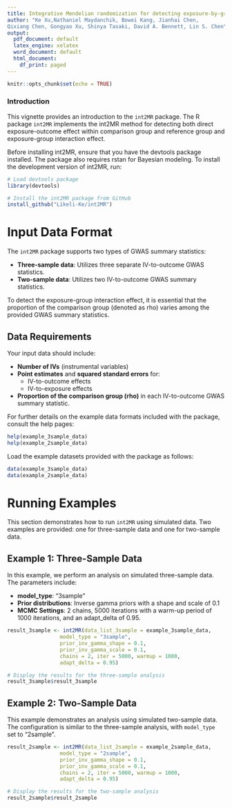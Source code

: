 ```yaml
---
title: Integrative Mendelian randomization for detecting exposure-by-group interactions using group-specific and combined summary statistics
author: "Ke Xu,Nathaniel Maydanchik, Bowei Kang, Jianhai Chen,
Qixiang Chen, Gongyao Xu, Shinya Tasaki, David A. Bennett, Lin S. Chen"
output:
  pdf_document: default
  latex_engine: xelatex
  word_document: default
  html_document:
    df_print: paged
---
```

```r
knitr::opts_chunk$set(echo = TRUE)
```

### Introduction
This vignette provides an introduction to the `int2MR` package. The R package `int2MR` implements the int2MR method for detecting both direct exposure-outcome effect within comparison group and reference group and exposure-group interaction effect.

Before installing int2MR, ensure that you have the devtools package installed. The package also requires rstan for Bayesian modeling. To install the development version of int2MR, run:
```r
# Load devtools package
library(devtools)

# Install the int2MR package from GitHub
install_github("Likeli-Ke/int2MR")
```

# Input Data Format

The `int2MR` package supports two types of GWAS summary statistics:

- **Three-sample data**: Utilizes three separate IV-to-outcome GWAS statistics.
- **Two-sample data**: Utilizes two IV-to-outcome GWAS summary statistics.

To detect the exposure-group interaction effect, it is essential that the proportion of the comparison group (denoted as rho) varies among the provided GWAS summary statistics.

## Data Requirements

Your input data should include:

- **Number of IVs** (instrumental variables)
- **Point estimates** and **squared standard errors** for:
  - IV-to-outcome effects
  - IV-to-exposure effects
- **Proportion of the comparison group (rho)** in each IV-to-outcome GWAS summary statistic.

For further details on the example data formats included with the package, consult the help pages:
```r
help(example_3sample_data)
help(example_2sample_data)
```

Load the example datasets provided with the package as follows:
```r
data(example_3sample_data)
data(example_2sample_data)
```

# Running Examples

This section demonstrates how to run `int2MR` using simulated data. Two examples are provided: one for three-sample data and one for two-sample data.

## Example 1: Three-Sample Data

In this example, we perform an analysis on simulated three-sample data. The parameters include:

- **model_type**: "3sample"
- **Prior distributions**: Inverse gamma priors with a shape and scale of 0.1
- **MCMC Settings**: 2 chains, 5000 iterations with a warm-up period of 1000 iterations, and an adapt_delta of 0.95. 

```r
result_3sample <- int2MR(data_list_3sample = example_3sample_data,
                 model_type = "3sample",
                 prior_inv_gamma_shape = 0.1,
                 prior_inv_gamma_scale = 0.1,
                 chains = 2, iter = 5000, warmup = 1000,
                 adapt_delta = 0.95)

# Display the results for the three-sample analysis
result_3sample$result_3sample
```

## Example 2: Two-Sample Data

This example demonstrates an analysis using simulated two-sample data. The configuration is similar to the three-sample analysis, with `model_type` set to "2sample".

```r
result_2sample <- int2MR(data_list_2sample = example_2sample_data,
                 model_type = "2sample",
                 prior_inv_gamma_shape = 0.1,
                 prior_inv_gamma_scale = 0.1,
                 chains = 2, iter = 5000, warmup = 1000,
                 adapt_delta = 0.95)

# Display the results for the two-sample analysis
result_2sample$result_2sample
```
